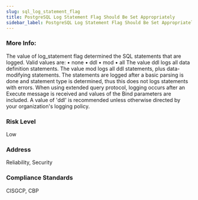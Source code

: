 ```yaml
---
slug: sql_log_statement_flag
title: PostgreSQL Log Statement Flag Should Be Set Appropriately
sidebar_label: PostgreSQL Log Statement Flag Should Be Set Appropriately
---
```


### More Info:

The value of log_statement flag determined the SQL statements that are logged. Valid values are: • none • ddl • mod • all The value ddl logs all data definition statements. The value mod logs all ddl statements, plus data-modifying statements. The statements are logged after a basic parsing is done and statement type is determined, thus this does not logs statements with errors. When using extended query protocol, logging occurs after an Execute message is received and values of the Bind parameters are included. A value of 'ddl' is recommended unless otherwise directed by your organization's logging policy.

### Risk Level

Low

### Address

Reliability, Security

### Compliance Standards

CISGCP, CBP

